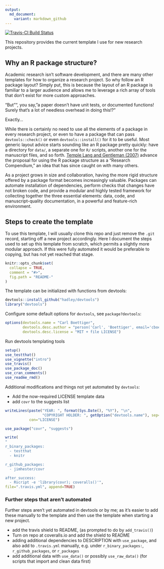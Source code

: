 ```yaml
---
output:
  md_document:
    variant: markdown_github
---
```


<!-- README.md is generated from README.Rmd. Please edit that file -->

[![Travis-CI Build Status](https://travis-ci.org/cboettig/template.png?branch=master)](https://travis-ci.org/cboettig/template)



This repository provides the current template I use for new research projects.  

## Why an R package structure?

Academic research isn't software development, and there are many other templates for how to organize a research project.  So why follow an R package layout?  Simply put, this is because the layout of an R package is familiar to a larger audience and allows me to leverage a rich array of tools that don't exist for more custom approaches.

"But"", you say, "a paper doesn't have unit tests, or documented functions!  Surely that's a lot of needless overhead in doing this!?"

Exactly... 

While there is certainly no need to use all the elements of a package in every research project, or even to have a package that can pass `devtools::check()` or even `devtools::install()` for it to be useful.  Most generic layout advice starts sounding like an R package pretty quickly: have a directory for `data/`, a separate one for `R/` scripts, another one for the manuscript files, and so forth.  [Temple Lang and Gentleman (2007)] advance the proposal for using the R package structure as a "Research Compendium," an idea that has since caught on with many others.

As a project grows in size and collaboration, having the more rigid structure offered by a package format becomes increasingly valuable. Packages can automate installation of dependencies, perform checks that changes have not broken code, and provide a modular and highly tested framework for collecting together the three essential elements: data, code, and manuscript-quality documentation, in a powerful and feature-rich environment.


[Temple Lang and Gentleman (2007)]: "http://doi.org/10.1198/106186007X178663"



## Steps to create the template

To use this template, I will usually clone this repo and just remove the `.git` record, starting off a new project accordingly.  Here I document the steps used to set up this template from scratch, which permits a slightly more modular approach.  If this were fully automated it would be preferable to copying, but has not yet reached that stage.


```r
knitr::opts_chunk$set(
  collapse = TRUE,
  comment = "#>",
  fig.path = "README-"
)
```

The template can be initialized with functions from devtools:

```r
devtools::install_github("hadley/devtools")
library("devtools")
```

Configure some default options for `devtools`, see `package?devtools`:

```r
options(devtools.name = "Carl Boettiger", 
        devtools.desc.author = "person('Carl', 'Boettiger', email='cboettig@gmail.com', role = c('aut', 'cre'))",
        devtools.desc.license = "MIT + file LICENSE")
```


Run devtools templating tools

```r
setup()
use_testthat()
use_vignette("intro")
use_travis()
use_package_doc()
use_cran_comments()
use_readme_rmd()
```

Additional modifications and things not yet automated by `devtools`: 

- Add the now-required LICENSE template data
- add `covr` to the suggests list


```r
writeLines(paste("YEAR: ", format(Sys.Date(), "%Y"), "\n", 
                 "COPYRIGHT HOLDER: ", getOption("devtools.name"), sep=""),
           con="LICENSE")

use_package("covr", "suggests")

write(
"
r_binary_packages:
  - testthat
  - knitr

r_github_packages:
  - jimhester/covr

after_success:
  - Rscript -e 'library(covr); coveralls()'",
file=".travis.yml", append=TRUE)
```

### Further steps that aren't automated

Further steps aren't yet automated in devtools or by me; as it's easier to add these manually to the template and then use the template when starting a new project.  


- add the travis shield to README, (as prompted to do by `add_travis()`)
- Turn on repo at coveralls.io and add the shield to README
- adding additional dependencies to DESCRIPTION with `use_package`, and also add to `.travis.yml` manually, e.g. under `r_binary_packages:`, `r_github_packages`, or `r_packages`
- add additional data with `use_data()` or possibly `use_raw_data()` (for scripts that import and clean data first)

